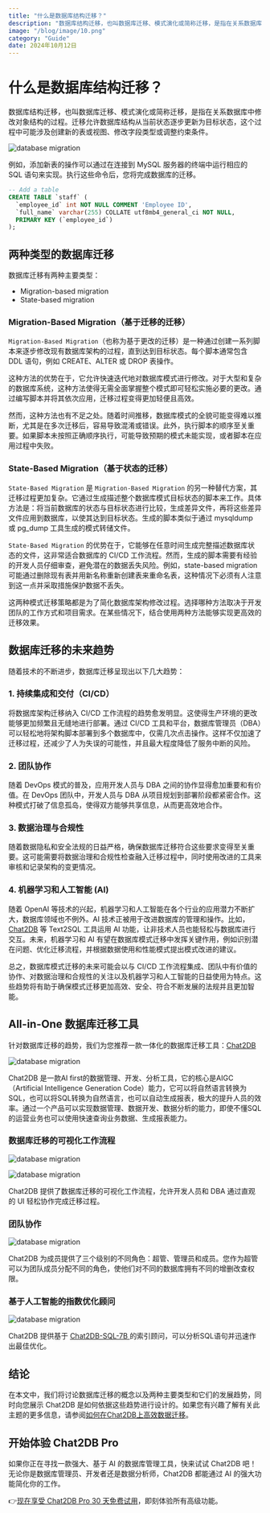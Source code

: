 ```yaml
---
title: "什么是数据库结构迁移？"
description: "数据库结构迁移，也叫数据库迁移、模式演化或简称迁移，是指在关系数据库中修改对象结构的过程。"
image: "/blog/image/10.png"
category: "Guide" 
date: 2024年10月12日
---
```


# 什么是数据库结构迁移？

数据库结构迁移，也叫数据库迁移、模式演化或简称迁移，是指在关系数据库中修改对象结构的过程。迁移允许数据库结构从当前状态逐步更新为目标状态，这个过程中可能涉及创建新的表或视图、修改字段类型或调整约束条件。

![database migration](/image/blog/migration/1.png)

例如，添加新表的操作可以通过在连接到 MySQL 服务器的终端中运行相应的 SQL 语句来实现。执行这些命令后，您将完成数据库的迁移。

```SQL
-- Add a table
CREATE TABLE `staff` (
  `employee_id` int NOT NULL COMMENT 'Employee ID',
  `full_name` varchar(255) COLLATE utf8mb4_general_ci NOT NULL,
  PRIMARY KEY (`employee_id`)
);
```

## 两种类型的数据库迁移

数据库迁移有两种主要类型：

- Migration-based migration
- State-based migration 

### Migration-Based Migration（基于迁移的迁移）

`Migration-Based Migration`（也称为基于更改的迁移）是一种通过创建一系列脚本来逐步修改现有数据库架构的过程，直到达到目标状态。每个脚本通常包含 DDL 语句，例如 CREATE、ALTER 或 DROP 表操作。

这种方法的优势在于，它允许快速迭代地对数据库模式进行修改。对于大型和复杂的数据库系统，这种方法使得无需全面掌握整个模式即可轻松实施必要的更改。通过编写脚本并将其依次应用，迁移过程变得更加轻便且高效。

然而，这种方法也有不足之处。随着时间推移，数据库模式的全貌可能变得难以推断，尤其是在多次迁移后，容易导致混淆或错误。此外，执行脚本的顺序至关重要。如果脚本未按照正确顺序执行，可能导致预期的模式未能实现，或者脚本在应用过程中失败。

### State-Based Migration（基于状态的迁移）

`State-Based Migration` 是 `Migration-Based Migration` 的另一种替代方案，其迁移过程更加复杂。它通过生成描述整个数据库模式目标状态的脚本来工作。具体方法是：将当前数据库的状态与目标状态进行比较，生成差异文件，再将这些差异文件应用到数据库，以使其达到目标状态。生成的脚本类似于通过 mysqldump 或 pg_dump 工具生成的模式转储文件。

`State-Based Migration` 的优势在于，它能够在任意时间生成完整描述数据库状态的文件，这非常适合数据库的 CI/CD 工作流程。然而，生成的脚本需要有经验的开发人员仔细审查，避免潜在的数据丢失风险。例如，state-based migration 可能通过删除现有表并用新名称重新创建表来重命名表，这种情况下必须有人注意到这一点并采取措施保护数据不丢失。

这两种模式迁移策略都是为了简化数据库架构修改过程。选择哪种方法取决于开发团队的工作方式和项目需求。在某些情况下，结合使用两种方法能够实现更高效的迁移效果。

## 数据库迁移的未来趋势

随着技术的不断进步，数据库迁移呈现出以下几大趋势：

### 1. 持续集成和交付（CI/CD）

将数据库架构迁移纳入 CI/CD 工作流程的趋势愈发明显。这使得生产环境的更改能够更加频繁且无缝地进行部署。通过 CI/CD 工具和平台，数据库管理员（DBA）可以轻松地将架构脚本部署到多个数据库中，仅需几次点击操作。这样不仅加速了迁移过程，还减少了人为失误的可能性，并且最大程度降低了服务中断的风险。

### 2. 团队协作  

随着 DevOps 模式的普及，应用开发人员与 DBA 之间的协作显得愈加重要和有价值。在 DevOps 团队中，开发人员与 DBA 从项目规划到部署阶段都紧密合作。这种模式打破了信息孤岛，使得双方能够共享信息，从而更高效地合作。

### 3. 数据治理与合规性  

随着数据隐私和安全法规的日益严格，确保数据库迁移符合这些要求变得至关重要。这可能需要将数据治理和合规性检查融入迁移过程中，同时使用改进的工具来审核和记录架构的变更情况。

### 4. 机器学习和人工智能 (AI) 

随着 OpenAI 等技术的兴起，机器学习和人工智能在各个行业的应用潜力不断扩大，数据库领域也不例外。AI 技术正被用于改进数据库的管理和操作。比如，[Chat2DB](https://chat2db.ai/zh-CN) 等 Text2SQL 工具运用 AI 功能，让非技术人员也能轻松与数据库进行交互。未来，机器学习和 AI 有望在数据库模式迁移中发挥关键作用，例如识别潜在问题、优化迁移流程，并根据数据使用和性能模式提出模式改进的建议。

总之，数据库模式迁移的未来可能会以与 CI/CD 工作流程集成、团队中有价值的协作、对数据治理和合规性的关注以及机器学习和人工智能的日益使用为特点。这些趋势将有助于确保模式迁移更加高效、安全、符合不断发展的法规并且更加智能。

## All-in-One 数据库迁移工具

针对数据库迁移的趋势，我们为您推荐一款一体化的数据库迁移工具：[Chat2DB](https://chat2db.ai/zh-CN)

![database migration](/image/blog/migration/2.png)

Chat2DB 是一款AI first的数据管理、开发、分析工具，它的核心是AIGC（Artificial Intelligence Generation Code）能力，它可以将自然语言转换为SQL，也可以将SQL转换为自然语言，也可以自动生成报表，极大的提升人员的效率。通过一个产品可以实现数据管理、数据开发、数据分析的能力，即使不懂SQL的运营业务也可以使用快速查询业务数据、生成报表能力。

### 数据库迁移的可视化工作流程

![database migration](/image/blog/migration/3.png)

![database migration](/image/blog/migration/4.png)

Chat2DB 提供了数据库迁移的可视化工作流程，允许开发人员和 DBA 通过直观的 UI 轻松协作完成迁移过程。

### 团队协作

![database migration](/image/blog/migration/5.png)

Chat2DB 为成员提供了三个级别的不同角色：超管、管理员和成员。您作为超管可以为团队成员分配不同的角色，使他们对不同的数据库拥有不同的增删改查权限。

### 基于人工智能的指数优化顾问

![database migration](/image/blog/migration/6.png)

Chat2DB 提供基于 [Chat2DB-SQL-7B ](https://docs.chat2db.ai/zh-CN/blog/Chat2DB-SQL-7B)的索引顾问，可以分析SQL语句并迅速作出最佳优化。

## 结论

在本文中，我们将讨论数据库迁移的概念以及两种主要类型和它们的发展趋势，同时向您展示 Chat2DB 是如何依据这些趋势进行设计的。如果您有兴趣了解有关此主题的更多信息，请参阅[如何在Chat2DB上高效数据迁移](https://docs.chat2db.ai/zh-CN/docs/data-migration/DBMotion)。

## 开始体验 Chat2DB Pro

如果你正在寻找一款强大、基于 AI 的数据库管理工具，快来试试 Chat2DB 吧！无论你是数据库管理员、开发者还是数据分析师，Chat2DB 都能通过 AI 的强大功能简化你的工作。

👉[现在享受 Chat2DB Pro 30 天免费试用](https://chat2db.ai/zh-CN/pricing)，即刻体验所有高级功能。
